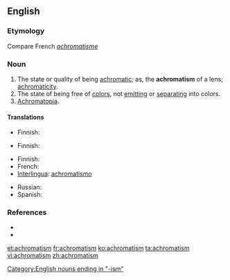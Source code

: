 ==English==

===Etymology===
Compare French ''[[achromatisme]]''

===Noun===
{{en-noun|-}}

# The state or quality of being [[achromatic]]; as, the '''achromatism''' of a lens; [[achromaticity]].
# The state of being free of [[color]]s, not [[emit]]ting or [[separate|separating]] into colors.
# [[achromatopia|Achromatopia]].

====Translations====
{{trans-top|state or quality of being achromatic}}
* Finnish: {{t-|fi|akromaattisuus}}
{{trans-mid}}
{{trans-bottom}}

{{trans-top|state of being free of color}}
* Finnish: {{t|fi|värittömyys}}
{{trans-mid}}
{{trans-bottom}}

{{trans-top|achromatopia}}
* Finnish: {{t-|fi|värisokeus}}
* French: {{t+|fr|achromatisme}}
* [[Interlingua]]: [[achromatismo]]
{{trans-mid}}
* Russian: {{t+|ru|ахроматизм}}
* Spanish: {{t-|es|acromatismo}}
{{trans-bottom}}

===References===
* {{R:Webster 1913}}
* {{R:Dorland 1977}}

[[Category:English nouns ending in "-ism"]]

[[et:achromatism]]
[[fr:achromatism]]
[[ko:achromatism]]
[[ta:achromatism]]
[[vi:achromatism]]
[[zh:achromatism]]